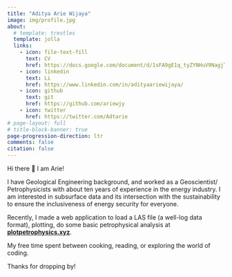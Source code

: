 ```yaml
---
title: "Aditya Arie Wijaya"
image: img/profile.jpg
about:
  # template: trestles
  template: jolla
  links:
    - icon: file-text-fill
      text: CV
      href: https://docs.google.com/document/d/1sFA9gE1q_tyZYNHuV9NagjT0Bu9iJpsHGJKCd7h0hR0/edit?usp=sharing
    - icon: linkedin
      text: Li
      href: https://www.linkedin.com/in/adityaariewijaya/
    - icon: github
      text: git
      href: https://github.com/ariewjy
    - icon: twitter
      href: https://twitter.com/Adtarie
# page-layout: full
# title-block-banner: true
page-progression-direction: ltr
comments: false
citation: false
---
```


Hi there 👋 I am Arie!

I have Geological Engineering background, and worked as a Geoscientist/ Petrophysicists with about ten years of experience in the energy industry. I am interested in subsurface data and its intersection with the sustainability to ensure the inclusiveness of energy security for everyone.

Recently, I made a web application to load a LAS file (a well-log data format), plotting, do some basic petrophysical analysis at [**plotpetrophysics.xyz**](https://plotpetrophysics.xyz/).

My free time spent between cooking, reading, or exploring the world of coding.

Thanks for dropping by!

